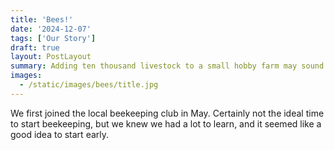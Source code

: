 ```yaml
---
title: 'Bees!'
date: '2024-12-07'
tags: ['Our Story']
draft: true
layout: PostLayout
summary: Adding ten thousand livestock to a small hobby farm may sound outrageous, but that's just what we did when we populated our first bee hive.
images:
  - /static/images/bees/title.jpg
---
```


We first joined the local beekeeping club in May. Certainly not the ideal time to start beekeeping, but we knew we had a lot to learn, and it seemed like a good idea to start early. 